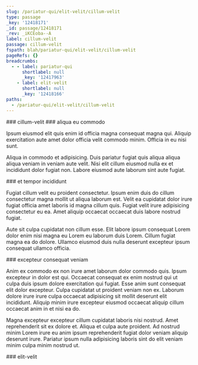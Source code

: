 ```yaml
---
slug: /pariatur-qui/elit-velit/cillum-velit
type: passage
_key: '12418171'
_id: passage/12418171
_rev: _iKCEoba--A
label: cillum-velit
passage: cillum-velit
fspath: blah/pariatur-qui/elit-velit/cillum-velit
pageRefs: {}
breadcrumbs:
  - - label: pariatur-qui
      shortlabel: null
      _key: '12417963'
    - label: elit-velit
      shortlabel: null
      _key: '12418166'
paths:
  - /pariatur-qui/elit-velit/cillum-velit
---
```


<NuggetArea>
<Passage slug="/pariatur-qui/elit-velit/cillum-velit" type="passage" _key="12418171" _id="passage/12418171" _rev="_iKCEoba--A" label="cillum-velit" passage="cillum-velit" fspath="blah/pariatur-qui/elit-velit/cillum-velit" paths="/pariatur-qui/elit-velit/cillum-velit">
<NuggetBody>
### cillum-velit

</NuggetBody>
<Breadcrumbs>
<Crumbs>
<Crumb _key="12417963" label="pariatur-qui" /><Crumb _key="12418166" label="elit-velit" />
</Crumbs>
</Breadcrumbs>
</Passage>

<NuggetsInbound>
</NuggetsInbound>
<NuggetsOutbound>
<Nugget direction="outbound" type="nugget" _key="2431a46e-4f52-4ebd-aba9-7dc19795200d" _id="nugget/2431a46e-4f52-4ebd-aba9-7dc19795200d" _rev="_iKCEobi---" fspath="blah/pariatur-qui/elit-velit/cillum-velit/aliqua-eu-commodo.md" label="aliqua eu commodo" paths="/pariatur-qui/elit-velit/cillum-velit/aliqua-eu-commodo" slug="/pariatur-qui/elit-velit/cillum-velit/aliqua-eu-commodo">
<NuggetBody>
### aliqua eu commodo

Ipsum eiusmod elit quis enim id officia magna consequat magna qui. Aliquip exercitation aute amet dolor officia velit commodo minim. Officia in eu nisi sunt.

Aliqua in commodo et adipisicing. Duis pariatur fugiat quis aliqua aliqua aliqua veniam in veniam aute velit. Nisi elit cillum eiusmod nulla ex et incididunt dolor fugiat non. Labore eiusmod aute laborum sint aute fugiat.

</NuggetBody>
</Nugget>

<Nugget direction="outbound" type="nugget" _key="c6735575-495d-4805-b931-89f139601382" _id="nugget/c6735575-495d-4805-b931-89f139601382" _rev="_iKCEobi--_" fspath="blah/pariatur-qui/elit-velit/cillum-velit/et-tempor-incididunt.md" label="et tempor incididunt" paths="/pariatur-qui/elit-velit/cillum-velit/et-tempor-incididunt" slug="/pariatur-qui/elit-velit/cillum-velit/et-tempor-incididunt">
<NuggetBody>
### et tempor incididunt

Fugiat cillum velit eu proident consectetur. Ipsum enim duis do cillum consectetur magna mollit ut aliqua laborum est. Velit ea cupidatat dolor irure fugiat officia amet laboris id magna cillum quis. Fugiat velit irure adipisicing consectetur eu ea. Amet aliquip occaecat occaecat duis labore nostrud fugiat.

Aute sit culpa cupidatat non cillum esse. Elit labore ipsum consequat Lorem dolor enim nisi magna eu Lorem eu laborum duis Lorem. Cillum fugiat magna ea do dolore. Ullamco eiusmod duis nulla deserunt excepteur ipsum consequat ullamco officia.

</NuggetBody>
</Nugget>

<Nugget direction="outbound" type="nugget" _key="5aa900ed-b6fc-41f8-80b5-7924def89498" _id="nugget/5aa900ed-b6fc-41f8-80b5-7924def89498" _rev="_iKCEobq---" fspath="blah/pariatur-qui/elit-velit/cillum-velit/excepteur-consequat-veniam.md" label="excepteur consequat veniam" paths="/pariatur-qui/elit-velit/cillum-velit/excepteur-consequat-veniam" slug="/pariatur-qui/elit-velit/cillum-velit/excepteur-consequat-veniam">
<NuggetBody>
### excepteur consequat veniam

Anim ex commodo ex non irure amet laborum dolor commodo quis. Ipsum excepteur in dolor est qui. Occaecat consequat ex enim nostrud qui ut culpa duis ipsum dolore exercitation qui fugiat. Esse anim sunt consequat elit dolor excepteur. Culpa cupidatat ut proident veniam non ex. Laborum dolore irure irure culpa occaecat adipisicing sit mollit deserunt elit incididunt. Aliquip minim irure excepteur eiusmod occaecat aliquip cillum occaecat anim in et nisi ea do.

Magna excepteur excepteur cillum cupidatat laboris nisi nostrud. Amet reprehenderit sit ex dolore et. Aliqua et culpa aute proident. Ad nostrud minim Lorem irure eu anim ipsum reprehenderit fugiat dolor veniam aliquip deserunt irure. Pariatur ipsum nulla adipisicing laboris sint do elit veniam minim culpa minim nostrud ut.

</NuggetBody>
</Nugget>

</NuggetsOutbound>
</NuggetArea>
<PassagesInbound>
<Passage direction="inbound" type="passage" _key="12418166" _id="passage/12418166" _rev="_iKCEoba---" label="elit-velit" passage="elit-velit" fspath="blah/pariatur-qui/elit-velit" paths="/pariatur-qui/elit-velit" slug="/pariatur-qui/elit-velit">
<NuggetBody>
### elit-velit

</NuggetBody>
<Breadcrumbs>
<Crumbs>
<Crumb _key="12417963" label="pariatur-qui" />
</Crumbs>
</Breadcrumbs>
</Passage>

</PassagesInbound>
<PassagesOutbound>
</PassagesOutbound>